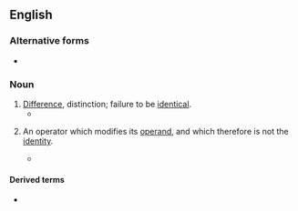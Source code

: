 ==English==

===Alternative forms===
* {{l|en|non-identity}}

===Noun===
{{en-noun|nonidentities}}

# [[difference|Difference]], distinction; failure to be [[identical]].
#* {{quote-book|1993|Ordway Hilton|Scientific Examination of Questioned Documents|url=http://books.google.com/books?id=-exqdS1GIHEC&pg=RA1-PA10|page=395|isbn=0849395100
|passage=No scientific examiner would select only chance variations to establish '''nonidentity''' of two specimens when the fundamental points of identification stamp them as originating at a single source.}}
# {{label|en|mathematics}} An operator which modifies its [[operand]], and which therefore is not the [[identity]].
#* {{quote-book|1995|Thomas A. Whitelaw|Introduction to Abstract Algebra|url=http://books.google.com/books?id=f2hyf0QoB_0C|isbn=0751401471|page=99|passage=Moreover, in a group of prime order ''p'', every '''non-identity''' element (i.e. every element other than 1) has period ''p''.}}

====Derived terms====
* {{l|en|nonidentity problem}}